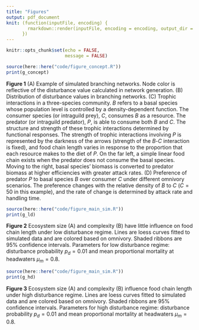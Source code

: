```yaml
---
title: "Figures"
output: pdf_document
knit: (function(inputFile, encoding) {
        rmarkdown::render(inputFile, encoding = encoding, output_dir = "document_output")
      })
---
```


```r
knitr::opts_chunk$set(echo = FALSE,
                      message = FALSE)
```

```r
source(here::here("code/figure_concept.R"))
print(g_concept)
```

**Figure 1** (A) Example of simulated branching networks. Node color is reflective of the disturbance value calculated in network generation. (B) Distribution of disturbance values in branching networks. (C) Trophic interactions in a three-species community. $B$ refers to a basal species whose population level is controlled by a density-dependent function. The consumer species (or intraguild prey), $C$, consumes $B$ as a resource. The predator (or intraguild predator), $P$, is able to consume both $B$ and $C$. The structure and strength of these trophic interactions determined by functional responses. The strength of trophic interactions involving $P$ is represented by the darkness of the arrows (strength of the $B$-$C$ interaction is fixed), and food chain length varies in response to the proportion that each resource makes to the diet of $P$. On the far left, a simple linear food chain exists when the predator does not consume the basal species. Moving to the right, basal species' biomass is converted to predator biomass at higher efficiencies with greater attack rates. (D) Preference of predator $P$ to basal species $B$ over consumer $C$ under different omnivory scenarios. The preference changes with the relative density of $B$ to $C$ ($C=50$ in this example), and the rate of change is determined by attack rate and handling time.

\pagebreak

```r
source(here::here("code/figure_main_sim.R"))
print(g_ld)
```

**Figure 2** Ecosystem size (A) and complexity (B) have little influence on food chain length under low disturbance regime. Lines are loess curves fitted to simulated data and are colored based on omnivory. Shaded ribbons are 95% confidence intervals. Parameters for low disturbance regime: disturbance probability $p_d = 0.01$ and mean proportional mortality at headwaters $\mu_{m}=0.8$.

\pagebreak

```r
source(here::here("code/figure_main_sim.R"))
print(g_hd)
```

**Figure 3** Ecosystem size (A) and complexity (B) influence food chain length under high disturbance regime. Lines are loess curves fitted to simulated data and are colored based on omnivory. Shaded ribbons are 95% confidence intervals. Parameters for high disturbance regime: disturbance probability $p_{d} = 0.01$ and mean proportional mortality at headwaters $\mu_{m}=0.8$.
